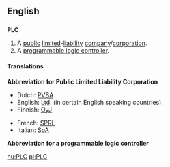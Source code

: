 ==English==

==={{initialism}}===
'''PLC'''

# A [[public]] [[limited]]-[[liability]] [[company]]/[[corporation]].
# A [[programmable logic controller]].

====Translations====
'''Abbreviation for Public Limited Liability Corporation'''
{{top}}
*Dutch: [[PVBA]]
*English: [[Ltd]]. (in certain English speaking countries).
*Finnish: [[OyJ]]
{{mid}}
*French: [[SPRL]]
*Italian: [[SpA]]
{{bottom}}



'''Abbreviation for a programmable logic controller'''
{{top}}
{{mid}}
{{bottom}}

[[hu:PLC]]
[[pl:PLC]]